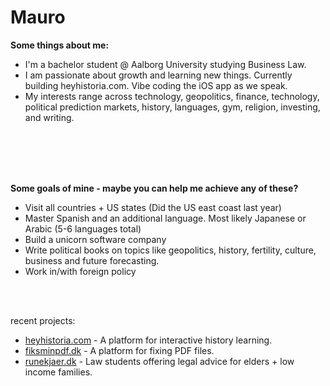 # Mauro 

**Some things about me:**

- I'm a bachelor student @ Aalborg University studying Business Law. 
- I am passionate about growth and learning new things. Currently building heyhistoria.com. Vibe coding the iOS app as we speak.
- My interests range across technology, geopolitics, finance, technology, political prediction markets, history, languages, gym, religion, investing,  and writing. 


<br> </br>
<br> </br>

**Some goals of mine - maybe you can help me achieve any of these?**
- Visit all countries + US states (Did the US east coast last year)
- Master Spanish and an additional language. Most likely Japanese or Arabic (5-6 languages total)
- Build a unicorn software company
- Write political books on topics like geopolitics, history, fertility, culture, business and future forecasting.
- Work in/with foreign policy

 <br> </br>

recent projects: 
- [heyhistoria.com](https://heyhistoria.com) - A platform for interactive history learning. 
- [fiksminpdf.dk](https://fiksminpdf.dk) - A platform for fixing PDF files.
- [runekjaer.dk](https://runekjaer.dk) - Law students offering legal advice for elders + low income families.


